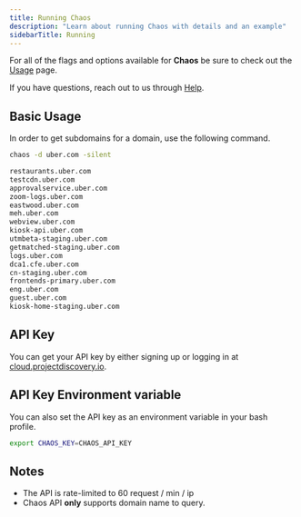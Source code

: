 ```yaml
---
title: Running Chaos
description: "Learn about running Chaos with details and an example"
sidebarTitle: Running
---
```


For all of the flags and options available for **Chaos** be sure to check out the [Usage](/tools/chaos/usage) page. 

<Note> If you have questions, reach out to us through [Help](/help). </Note>

## Basic Usage

In order to get subdomains for a domain, use the following command.

```bash
chaos -d uber.com -silent

restaurants.uber.com
testcdn.uber.com
approvalservice.uber.com
zoom-logs.uber.com
eastwood.uber.com
meh.uber.com
webview.uber.com
kiosk-api.uber.com
utmbeta-staging.uber.com
getmatched-staging.uber.com
logs.uber.com
dca1.cfe.uber.com
cn-staging.uber.com
frontends-primary.uber.com
eng.uber.com
guest.uber.com
kiosk-home-staging.uber.com
```

## API Key 

You can get your API key by either signing up or logging in at [cloud.projectdiscovery.io](https://cloud.projectdiscovery.io?ref=api_key).

## API Key Environment variable
You can also set the API key as an environment variable in your bash profile. 

```bash
export CHAOS_KEY=CHAOS_API_KEY
```
## Notes

- The API is rate-limited to 60 request / min / ip
- Chaos API **only** supports domain name to query.


